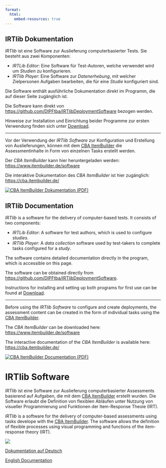 ```yaml
---
format:
  html:
    embed-resources: true
---
```


::: {.content-visible when-profile="german"}

# IRTlib Dokumentation

*IRTlib* ist eine Software zur Auslieferung computerbasierter Tests. Sie besteht aus zwei Komponenten:

-   *IRTLib Editor*: Eine Software für Test-Autoren, welche verwendet wird um *Studien* zu konfigurieren.
-   *IRTlib Player*: Eine Software zur *Datenerhebung*, mit welcher Zielpersonen Aufgaben bearbeiten, die für eine *Studie* konfiguriert sind.

Die Software enthält ausführliche Dokumentation direkt im Programm, die auf dieser Seite zugänglich ist.

Die Software kann direkt von [https://github.com/DIPFtba/IRTlibDeploymentSoftware   ](https://github.com/DIPFtba/IRTlibDeploymentSoftware) bezogen werden. 

Hinweise zur Installation und Einrichtung beider Programme zur ersten Verwendung finden sich unter [Download](installation.qmd).

<hr noshade/>

::: {.grid}

::: {.g-col-9}

Vor der Verwendung der *IRTlib Software* zur Konfiguration und Erstellung von Auslieferungen, können mit dem <a href="https://tba.dipf.de/de/infrastruktur/softwareentwicklung/cba-itembuilder">CBA ItemBuilder</a> die Assessmentinhalte in Form von einzelnen Tasks erstellt werden. 

Der *CBA ItemBuilder* kann hier heruntergeladen werden: <a href="https://www.itembuilder.de/software">https://www.itembuilder.de/software</a>

Die interaktive Dokumentation des *CBA ItemBuilder* ist hier zugänglich: <a href="https://cba.itembuilder.de">https://cba.itembuilder.de/</a>

:::

::: {.g-col-3}

[![CBA ItemBuilder Dokumentation (PDF)](https://cba.itembuilder.de/img/cover_html.png){wdith=80}](https://cba.itembuilder.de/Open-Assessments-with-CBA-ItemBuilder.pdf)


:::


:::


:::

::: {.content-visible when-profile="english"}


# IRTlib Documentation

*IRTlib* is a software for the delivery of computer-based tests. It consists of two components:

- *IRTLib Editor*: A software for test authors, which is used to configure *studies*.
- *IRTlib Player*: A *data collection* software used by test-takers to complete tasks configured for a *study*.

The software contains detailed documentation directly in the program, which is accessible on this page.

The software can be obtained directly from [https://github.com/DIPFtba/IRTlibDeploymentSoftware](https://github.com/DIPFtba/IRTlibDeploymentSoftware). 

Instructions for installing and setting up both programs for first use can be found at [Download](installation.qmd).

<hr noshade/>

::: {.grid}

::: {.g-col-9}

Before using the *IRTlib Software* to configure and create deployments, the assessment content can be created in the form of individual tasks using the <a href="https://tba.dipf.de/de/infrastruktur/softwareentwicklung/cba-itembuilder">CBA ItemBuilder</a>. 

The *CBA ItemBuilder* can be downloaded here: <a href="https://www.itembuilder.de/software">https://www.itembuilder.de/software</a>

The interactive documentation of the *CBA ItemBuilder* is available here: <a href="https://cba.itembuilder.de">https://cba.itembuilder.de/</a>

:::

::: {.g-col-3}

[![CBA ItemBuilder Documentation (PDF)](https://cba.itembuilder.de/img/cover_html.png){wdith=80}](https://cba.itembuilder.de/Open-Assessments-with-CBA-ItemBuilder.pdf)


:::


:::

:::


::: {.content-visible when-profile="language"}

<h1>IRTlib Software</h1>

::: {.grid}

::: {.g-col-6}

*IRTlib* ist eine Software zur Auslieferung computerbasierter Assessments basierend auf Aufgaben, die mit dem <a href="https://cba.itembuilder.de">CBA ItemBuilder</a> erstellt wurden. Die Software erlaubt die Definition von flexiblen Abläufen unter Nutzung von visueller Programmierung und Funktionen der Item-Response Theoie (IRT). 
:::

::: {.g-col-6}
*IRTlib* is a software for the delivery of computer-based assessments using tasks develope with the <a href="https://cba.itembuilder.de">CBA ItemBuilder</a>. The software allows the definition of flexible processes using visual programming and functions of the item-response theory (IRT). 
:::


:::



![](img/irtlib-cover.png)

 


::: {.grid}

::: {.g-col-6}

[Dokumentation auf Deutsch](de/index.html)

:::

::: {.g-col-6}
[English Documentation](en/index.html)

:::


:::

:::

